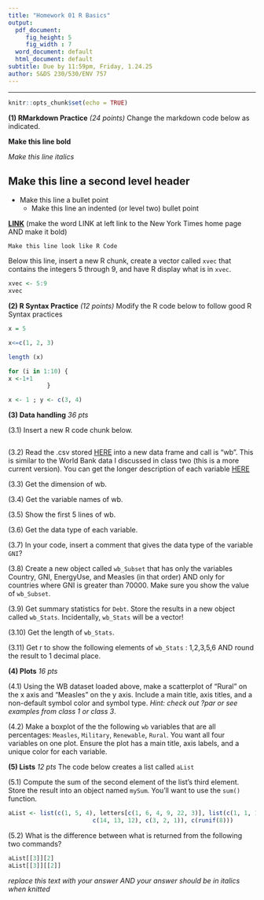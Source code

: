 ```yaml
---
title: "Homework 01 R Basics"
output:
  pdf_document: 
     fig_height: 5
     fig_width : 7
  word_document: default
  html_document: default
subtitle: Due by 11:59pm, Friday, 1.24.25
author: S&DS 230/530/ENV 757
---
```


------------------------------------------------------------------------

```r
knitr::opts_chunk$set(echo = TRUE)
```

**(1) RMarkdown Practice** *(24 points)* Change the markdown code below as indicated.

**Make this line bold**

*Make this line italics*

## Make this line a second level header

-   Make this line a bullet point
    -   Make this line an indented (or level two) bullet point

[**LINK**](https://www.nytimes.com/) (make the word LINK at left link to the New York Times home page AND make it bold)

`Make this line look like R Code`

Below this line, insert a new R chunk, create a vector called `xvec` that contains the integers 5 through 9, and have R display what is in `xvec`.

```r
xvec <- 5:9
xvec
```

**(2) R Syntax Practice** *(12 points)* Modify the R code below to follow good R Syntax practices

```r
x = 5

x<=c(1, 2, 3)

length (x)

for (i in 1:10) { 
x <-1+1 
           }

x <- 1 ; y <- c(3, 4)

```

**(3) Data handling** *36 pts*

(3.1) Insert a new R code chunk below.

```r

```

(3.2) Read the .csv stored [HERE](http://reuningscherer.net/S&DS230/data/WB_2024.csv) into a new data frame and call is "wb". This is similar to the World Bank data I discussed in class two (this is a more current version). You can get the longer description of each variable [HERE](http://reuningscherer.net/S&DS230/data/WB_2024_NMS.csv)

(3.3) Get the dimension of wb.

(3.4) Get the variable names of wb.

(3.5) Show the first 5 lines of wb.

(3.6) Get the data type of each variable.

(3.7) In your code, insert a comment that gives the data type of the variable `GNI`?

(3.8) Create a new object called `wb_Subset` that has only the variables Country, GNI, EnergyUse, and Measles (in that order) AND only for countries where GNI is greater than 70000. Make sure you show the value of `wb_Subset`.

(3.9) Get summary statistics for `Debt`. Store the results in a new object called `wb_Stats`. Incidentally, `wb_Stats` will be a vector!

(3.10) Get the length of `wb_Stats`.

(3.11) Get r to show the following elements of `wb_Stats` : 1,2,3,5,6 AND round the result to 1 decimal place.

**(4) Plots** *16 pts*

(4.1) Using the WB dataset loaded above, make a scatterplot of "Rural" on the x axis and "Measles" on the y axis. Include a main title, axis titles, and a non-default symbol color and symbol type. *Hint: check out ?par or see examples from class 1 or class 3*.

(4.2) Make a boxplot of the the following `wb` variables that are all percentages: `Measles`, `Military`, `Renewable`, `Rural`. You want all four variables on one plot. Ensure the plot has a main title, axis labels, and a unique color for each variable.

**(5) Lists** *12 pts* The code below creates a list called `aList`

(5.1) Compute the sum of the second element of the list's third element. Store the result into an object named `mySum`. You'll want to use the `sum()` function.

```r
aList <- list(c(1, 5, 4), letters[c(1, 6, 4, 9, 22, 3)], list(c(1, 1, 1), 
                        c(14, 13, 12), c(3, 2, 1)), c(runif(8)))
```

(5.2) What is the difference between what is returned from the following two commands?

```r

aList[[3]][2]
aList[[3]][[2]]
```

*replace this text with your answer AND your answer should be in italics when knitted*

 \
     
